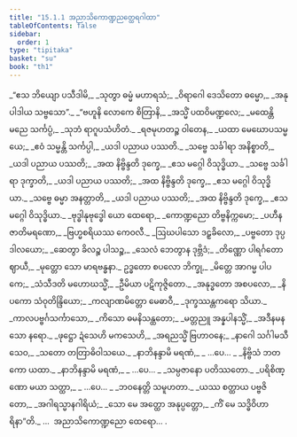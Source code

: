 ```yaml
---
title: "15.1.1 အညာသိကောဏ္ဍညတ္ထေရဂါထာ"
tableOfContents: false
sidebar:
  order: 1
type: "tipitaka"
basket: "su"
book: "th1"
---
```



<DynamicBreadcrumb />

<Division number="673" book="th1" e="ch" v="19" p="317">

<Paragraph number="1004" type="verses" book="th1">
_“ဧသ ဘိယျော ပသီဒါမိ,_  
_သုတွာ ဓမ္မံ မဟာရသံ;_  
_ဝိရာဂေါ ဒေသိတော ဓမ္မော,_  
_အနုပါဒါယ သဗ္ဗသော”._  

</Paragraph>

</Division>
<Division number="674" book="th1" e="ch" v="19" p="317">

<Paragraph number="1005" type="verses" book="th1">
_“ဗဟူနိ လောကေ စိတြာနိ,_  
_အသ္မိံ ပထဝိမဏ္ဍလေ;_  
_မထေန္တိ မညေ သင်္ကပ္ပံ,_  
_သုဘံ ရာဂူပသံဟိတံ._  

</Paragraph>

</Division>
<Division number="675" book="th1" e="ch" v="19" p="317">

<Paragraph number="1006" type="verses" book="th1">
_ရဇမုဟတဉ္စ ဝါတေန,_  
_ယထာ မေဃောပသမ္မယေ;_  
_ဧဝံ သမ္မန္တိ သင်္ကပ္ပါ,_  
_ယဒါ ပညာယ ပဿတိ._  

</Paragraph>

</Division>
<Division number="676" book="th1" e="ch" v="19" p="317">

<Paragraph number="1007" type="verses" book="th1">
_သဗ္ဗေ သင်္ခါရာ အနိစ္စာတိ,_  
_ယဒါ ပညာယ ပဿတိ;_  
_အထ နိဗ္ဗိန္ဒတိ ဒုက္ခေ,_  
_ဧသ မဂ္ဂေါ ဝိသုဒ္ဓိယာ._  

</Paragraph>

</Division>
<Division number="677" book="th1" e="ch" v="19" p="317">

<Paragraph number="1008" type="verses" book="th1">
_သဗ္ဗေ သင်္ခါရာ ဒုက္ခာတိ,_  
_ယဒါ ပညာယ ပဿတိ;_  
_အထ နိဗ္ဗိန္ဒတိ ဒုက္ခေ,_  
_ဧသ မဂ္ဂေါ ဝိသုဒ္ဓိယာ._  

</Paragraph>

</Division>
<Division number="678" book="th1" e="ch" v="19" p="317">

<Paragraph number="1009" type="verses" book="th1">
_သဗ္ဗေ ဓမ္မာ အနတ္တာတိ,_  
_ယဒါ ပညာယ ပဿတိ;_  
_အထ နိဗ္ဗိန္ဒတိ ဒုက္ခေ,_  
_ဧသ မဂ္ဂေါ ဝိသုဒ္ဓိယာ._  

</Paragraph>

</Division>
<Division number="679" book="th1" e="ch" v="19" p="317">

<Paragraph number="1010" type="verses" book="th1">
_ဗုဒ္ဓါနုဗုဒ္ဓေါ ယော ထေရော,_  
_ကောဏ္ဍညော တိဗ္ဗနိက္ကမော;_  
_ပဟီနဇာတိမရဏော,_  
_ဗြဟ္မစရိယဿ ကေဝလီ._  

</Paragraph>

</Division>
<Division number="680" book="th1" e="ch" v="19" p="317">

<Paragraph number="1011" type="verses" book="th1">
_ဩဃပါသော ဒဠှခိလော,_  
_ပဗ္ဗတော ဒုပ္ပဒါလယော;_  
_ဆေတွာ ခိလဉ္စ ပါသဉ္စ,_  
_သေလံ ဘေတွာန ဒုဗ္ဘိဒံ;_  
_တိဏ္ဏော ပါရင်္ဂတော ဈာယီ,_  
_မုတ္တော သော မာရဗန္ဓနာ._  

</Paragraph>

</Division>
<Division number="681" book="th1" e="ch" v="19" p="317">

<Paragraph number="1012" type="verses" book="th1">
ဥဒ္ဓတော စပလော ဘိက္ခု,_  
_မိတ္တေ အာဂမ္မ ပါပကေ;_  
_သံသီဒတိ မဟောဃသ္မိံ,_  
_ဦမိယာ ပဋိကုဇ္ဇိတော._  

</Paragraph>

</Division>
<Division number="682" book="th1" e="ch" v="19" p="317">

<Paragraph number="1013" type="verses" book="th1">
_အနုဒ္ဓတော အစပလော,_  
_နိပကော သံဝုတိန္ဒြိယော;_  
_ကလျာဏမိတ္တော မေဓာဝီ,_  
_ဒုက္ခဿန္တကရော သိယာ._  

</Paragraph>

</Division>
<Division number="683" book="th1" e="ch" v="19" p="317">

<Paragraph number="1014" type="verses" book="th1">
_ကာလပဗ္ဗင်္ဂသင်္ကာသော,_  
_ကိသော ဓမနိသန္ထတော;_  
_မတ္တညူ အန္နပါနသ္မိံ,_  
_အဒီနမနသော နရော._  

</Paragraph>

</Division>
<Division number="684" book="th1" e="ch" v="19" p="317">

<Paragraph number="1015" type="verses" book="th1">
_ဖုဋ္ဌော ဍံသေဟိ မကသေဟိ,_  
_အရညသ္မိံ ဗြဟာဝနေ;_  
_နာဂေါ သင်္ဂါမသီသေဝ,_  
_သတော တတြာဓိဝါသယေ._  

</Paragraph>

</Division>
<Division number="685" book="th1" e="ch" v="19" p="318">

<Paragraph number="1016" type="verses" book="th1">
_နာဘိနန္ဒာမိ မရဏံ,_  
_ …ပေ… _  
_နိဗ္ဗိသံ ဘတကော ယထာ._  

</Paragraph>

</Division>
<Division number="686" book="th1" e="ch" v="19" p="318">

<Paragraph number="1017" type="verses" book="th1">
_နာဘိနန္ဒာမိ မရဏံ,_  
_ …ပေ… _  
_သမ္ပဇာနော ပတိဿတော._  

</Paragraph>

</Division>
<Division number="687" book="th1" e="ch" v="19" p="318">

<Paragraph number="1018" type="verses" book="th1">
_ပရိစိဏ္ဏော မယာ သတ္ထာ,_  
_ …ပေ… _  
_ဘဝနေတ္တိ သမူဟတာ._  

</Paragraph>

</Division>
<Division number="688" book="th1" e="ch" v="19" p="318">

<Paragraph number="1019" type="verses" book="th1">
_ယဿ စတ္ထာယ ပဗ္ဗဇိတော,_  
_အဂါရသ္မာနဂါရိယံ;_  
_သော မေ အတ္ထော အနုပ္ပတ္တော,_  
_ကိံ မေ သဒ္ဓိဝိဟာရိနာ”တိ._  


</Paragraph>
</Division>

<Paragraph number="1020" type="center" book="th1">
…  အညာသိကောဏ္ဍညော ထေရော… .
</Paragraph>
